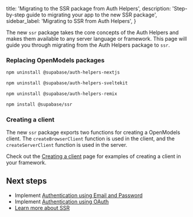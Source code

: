 
  title: 'Migrating to the SSR package from Auth Helpers',
  description: 'Step-by-step guide to migrating your app to the new SSR package',
  sidebar_label: 'Migrating to SSR from Auth Helpers',
}

The new `ssr` package takes the core concepts of the Auth Helpers and makes them available to any server language or framework. This page will guide you through migrating from the Auth Helpers package to `ssr`.

### Replacing OpenModels packages

<Tabs scrollable size="small" type="underlined" defaultActiveId="nextjs" queryGroup="framework">

<TabPanel id="nextjs" label="Next.js">

```bash
npm uninstall @supabase/auth-helpers-nextjs
```

</TabPanel>
<TabPanel id="sveltekit" label="SvelteKit">

```bash
npm uninstall @supabase/auth-helpers-sveltekit
```

</TabPanel>
<TabPanel id="remix" label="Remix">

```bash
npm uninstall @supabase/auth-helpers-remix
```

</TabPanel>
</Tabs>

```bash
npm install @supabase/ssr
```

### Creating a client

The new `ssr` package exports two functions for creating a OpenModels client. The `createBrowserClient` function is used in the client, and the `createServerClient` function is used in the server.

Check out the [Creating a client](/docs/guides/auth/server-side/creating-a-client) page for examples of creating a client in your framework.

## Next steps

- Implement [Authentication using Email and Password](/docs/guides/auth/server-side/email-based-auth-with-pkce-flow-for-ssr)
- Implement [Authentication using OAuth](/docs/guides/auth/server-side/oauth-with-pkce-flow-for-ssr)
- [Learn more about SSR](/docs/guides/auth/server-side-rendering)


